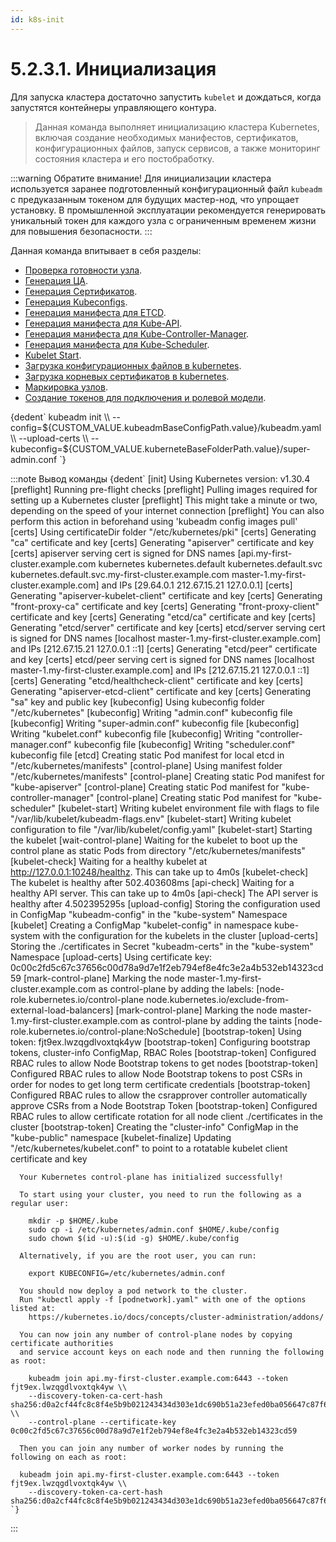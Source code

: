 ```yaml
---
id: k8s-init
---
```




# 5.2.3.1. Инициализация

Для запуска кластера достаточно запустить `kubelet` и дождаться, когда запустятся контейнеры управляющего контура.

> Данная команда выполняет инициализацию кластера Kubernetes, включая создание необходимых манифестов, сертификатов, конфигурационных файлов, запуск сервисов, а также мониторинг состояния кластера и его постобработку.

:::warning Обратите внимание!
Для инициализации кластера используется заранее подготовленный конфигурационный файл ```kubeadm``` с предуказанным токеном для будущих мастер-нод, что упрощает установку. В промышленной эксплуатации рекомендуется генерировать уникальный токен для каждого узла с ограниченным временем жизни для повышения безопасности.
:::

Данная команда впитывает в себя разделы:
- [Проверка готовности узла](./components/componentsReady.mdx).
- [Генерация ЦА](./certificates/centerAuthority/init.mdx).
- [Генерация Сертификатов](./certificates/components/initCerts.mdx).
- [Генерация Kubeconfigs](./certificates/components/initKubeconfigs.mdx).
- [Генерация манифеста для ETCD](./components/etcd/setup.mdx).
- [Генерация манифеста для Kube-API](./components/kubeAPI/setup.mdx).
- [Генерация манифеста для Kube-Controller-Manager](./components/controllerManager/setup.mdx).
- [Генерация манифеста для Kube-Scheduler](./components/scheduler/setup.mdx).
- [Kubelet Start](./components/kubelet/serviceInitStart.mdx).
- [Загрузка конфигурационных файлов в kubernetes](./additionalSetup/uploadConfigsInit.mdx).
- [Загрузка корневых сертификатов в kubernetes](./additionalSetup/uploadCA.mdx).
- [Маркировка узлов](./additionalSetup/markingInit.mdx).
- [Создание токенов для подключения и ролевой модели](./additionalSetup/rbac.mdx).


<CodeBlock language="bash">
  {dedent`
    kubeadm init \\
      --config=${CUSTOM_VALUE.kubeadmBaseConfigPath.value}/kubeadm.yaml \\
      --upload-certs \\
      --kubeconfig=${CUSTOM_VALUE.kuberneteBaseFolderPath.value}/super-admin.conf
  `}
</CodeBlock>

:::note Вывод команды
<CodeBlock language="bash">
    {dedent`
      [init] Using Kubernetes version: v1.30.4
      [preflight] Running pre-flight checks
      [preflight] Pulling images required for setting up a Kubernetes cluster
      [preflight] This might take a minute or two, depending on the speed of your internet connection
      [preflight] You can also perform this action in beforehand using 'kubeadm config images pull'
      [certs] Using certificateDir folder "/etc/kubernetes/pki"
      [certs] Generating "ca" certificate and key
      [certs] Generating "apiserver" certificate and key
      [certs] apiserver serving cert is signed for DNS names [api.my-first-cluster.example.com kubernetes kubernetes.default kubernetes.default.svc kubernetes.default.svc.my-first-cluster.example.com master-1.my-first-cluster.example.com] and IPs [29.64.0.1 212.67.15.21 127.0.0.1]
      [certs] Generating "apiserver-kubelet-client" certificate and key
      [certs] Generating "front-proxy-ca" certificate and key
      [certs] Generating "front-proxy-client" certificate and key
      [certs] Generating "etcd/ca" certificate and key
      [certs] Generating "etcd/server" certificate and key
      [certs] etcd/server serving cert is signed for DNS names [localhost master-1.my-first-cluster.example.com] and IPs [212.67.15.21 127.0.0.1 ::1]
      [certs] Generating "etcd/peer" certificate and key
      [certs] etcd/peer serving cert is signed for DNS names [localhost master-1.my-first-cluster.example.com] and IPs [212.67.15.21 127.0.0.1 ::1]
      [certs] Generating "etcd/healthcheck-client" certificate and key
      [certs] Generating "apiserver-etcd-client" certificate and key
      [certs] Generating "sa" key and public key
      [kubeconfig] Using kubeconfig folder "/etc/kubernetes"
      [kubeconfig] Writing "admin.conf" kubeconfig file
      [kubeconfig] Writing "super-admin.conf" kubeconfig file
      [kubeconfig] Writing "kubelet.conf" kubeconfig file
      [kubeconfig] Writing "controller-manager.conf" kubeconfig file
      [kubeconfig] Writing "scheduler.conf" kubeconfig file
      [etcd] Creating static Pod manifest for local etcd in "/etc/kubernetes/manifests"
      [control-plane] Using manifest folder "/etc/kubernetes/manifests"
      [control-plane] Creating static Pod manifest for "kube-apiserver"
      [control-plane] Creating static Pod manifest for "kube-controller-manager"
      [control-plane] Creating static Pod manifest for "kube-scheduler"
      [kubelet-start] Writing kubelet environment file with flags to file "/var/lib/kubelet/kubeadm-flags.env"
      [kubelet-start] Writing kubelet configuration to file "/var/lib/kubelet/config.yaml"
      [kubelet-start] Starting the kubelet
      [wait-control-plane] Waiting for the kubelet to boot up the control plane as static Pods from directory "/etc/kubernetes/manifests"
      [kubelet-check] Waiting for a healthy kubelet at http://127.0.0.1:10248/healthz. This can take up to 4m0s
      [kubelet-check] The kubelet is healthy after 502.403608ms
      [api-check] Waiting for a healthy API server. This can take up to 4m0s
      [api-check] The API server is healthy after 4.502395295s
      [upload-config] Storing the configuration used in ConfigMap "kubeadm-config" in the "kube-system" Namespace
      [kubelet] Creating a ConfigMap "kubelet-config" in namespace kube-system with the configuration for the kubelets in the cluster
      [upload-certs] Storing the ./certificates in Secret "kubeadm-certs" in the "kube-system" Namespace
      [upload-certs] Using certificate key: 0c00c2fd5c67c37656c00d78a9d7e1f2eb794ef8e4fc3e2a4b532eb14323cd59
      [mark-control-plane] Marking the node master-1.my-first-cluster.example.com as control-plane by adding the labels: [node-role.kubernetes.io/control-plane node.kubernetes.io/exclude-from-external-load-balancers]
      [mark-control-plane] Marking the node master-1.my-first-cluster.example.com as control-plane by adding the taints [node-role.kubernetes.io/control-plane:NoSchedule]
      [bootstrap-token] Using token: fjt9ex.lwzqgdlvoxtqk4yw
      [bootstrap-token] Configuring bootstrap tokens, cluster-info ConfigMap, RBAC Roles
      [bootstrap-token] Configured RBAC rules to allow Node Bootstrap tokens to get nodes
      [bootstrap-token] Configured RBAC rules to allow Node Bootstrap tokens to post CSRs in order for nodes to get long term certificate credentials
      [bootstrap-token] Configured RBAC rules to allow the csrapprover controller automatically approve CSRs from a Node Bootstrap Token
      [bootstrap-token] Configured RBAC rules to allow certificate rotation for all node client ./certificates in the cluster
      [bootstrap-token] Creating the "cluster-info" ConfigMap in the "kube-public" namespace
      [kubelet-finalize] Updating "/etc/kubernetes/kubelet.conf" to point to a rotatable kubelet client certificate and key

      Your Kubernetes control-plane has initialized successfully!

      To start using your cluster, you need to run the following as a regular user:

        mkdir -p $HOME/.kube
        sudo cp -i /etc/kubernetes/admin.conf $HOME/.kube/config
        sudo chown $(id -u):$(id -g) $HOME/.kube/config

      Alternatively, if you are the root user, you can run:

        export KUBECONFIG=/etc/kubernetes/admin.conf

      You should now deploy a pod network to the cluster.
      Run "kubectl apply -f [podnetwork].yaml" with one of the options listed at:
        https://kubernetes.io/docs/concepts/cluster-administration/addons/

      You can now join any number of control-plane nodes by copying certificate authorities
      and service account keys on each node and then running the following as root:

        kubeadm join api.my-first-cluster.example.com:6443 --token fjt9ex.lwzqgdlvoxtqk4yw \\
        --discovery-token-ca-cert-hash sha256:d0a2cf44fc8c8f4e5b9b021243434d303e1dc690b51a23efed0ba056647c87f6 \\
        --control-plane --certificate-key 0c00c2fd5c67c37656c00d78a9d7e1f2eb794ef8e4fc3e2a4b532eb14323cd59

      Then you can join any number of worker nodes by running the following on each as root:

      kubeadm join api.my-first-cluster.example.com:6443 --token fjt9ex.lwzqgdlvoxtqk4yw \\
        --discovery-token-ca-cert-hash sha256:d0a2cf44fc8c8f4e5b9b021243434d303e1dc690b51a23efed0ba056647c87f6
    `}
</CodeBlock>
:::
